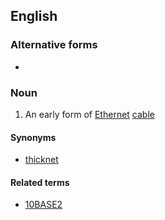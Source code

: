 {{also|10Base5}}
==English==
{{wikipedia}}

===Alternative forms===
* {{l|en|10Base5}}

===Noun===
{{en-noun|?}}

# {{lb|en|computing}} An early form of [[Ethernet]] [[cable]]

====Synonyms====
* [[thicknet]]

====Related terms====
* [[10BASE2]]